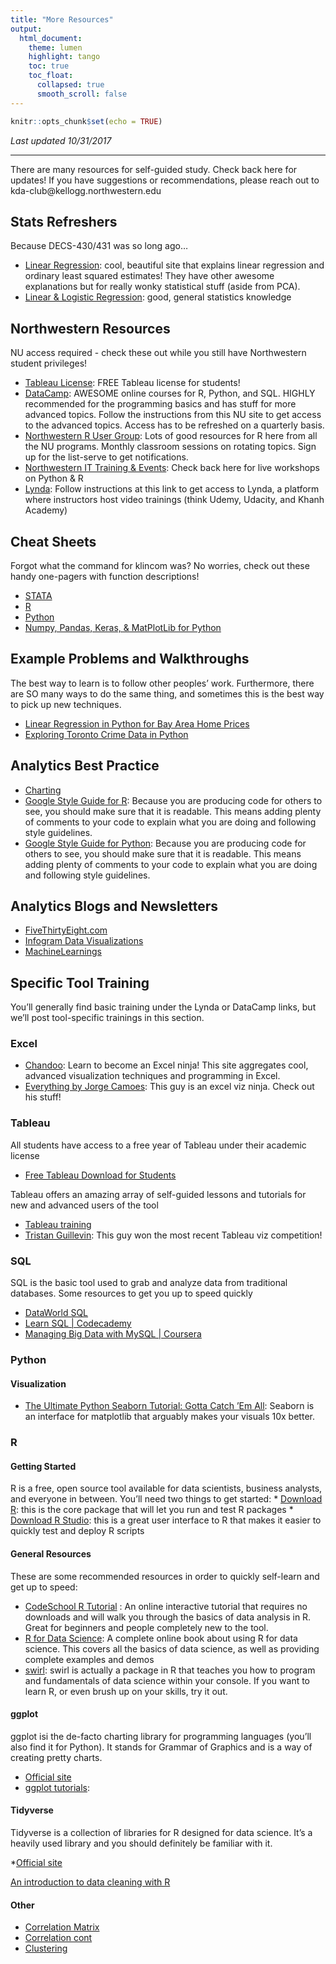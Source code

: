```yaml
---
title: "More Resources"
output: 
  html_document:
    theme: lumen
    highlight: tango
    toc: true
    toc_float: 
      collapsed: true
      smooth_scroll: false
---
```


```r
knitr::opts_chunk$set(echo = TRUE)
```

*Last updated 10/31/2017*

***

There are many resources for self-guided study. Check back here for updates! If you have suggestions or recommendations, please reach out to kda-club@kellogg.northwestern.edu

## Stats Refreshers

Because DECS-430/431 was so long ago...

  * [Linear Regression](http://setosa.io/ev/ordinary-least-squares-regression/): cool, beautiful site that explains linear regression and ordinary least squared estimates! They have other awesome explanations but for really wonky statistical stuff (aside from PCA).
  * [Linear & Logistic Regression](http://r-statistics.co/Linear-Regression.html): good, general statistics knowledge

## Northwestern Resources

NU access required - check these out while you still have Northwestern student privileges! 

  * [Tableau License](https://www.tableau.com/academic/students): FREE Tableau license for students!
  * [DataCamp](http://www.it.northwestern.edu/research/campus-events/data-camp.html): AWESOME online courses for R, Python, and SQL. HIGHLY recommended for the programming basics and has stuff for more advanced topics. Follow the instructions from this NU site to get access to the advanced topics. Access has to be refreshed on a quarterly basis. 
  * [Northwestern R User Group](https://northwestern-r-users.github.io): Lots of good resources for R here from all the NU programs. Monthly classroom sessions on rotating topics. Sign up for the list-serve to get notifications. 
  * [Northwestern IT Training & Events](http://www.it.northwestern.edu/research/campus-events/index.html): Check back here for live workshops on Python & R
  * [Lynda](http://www.northwestern.edu/hr/workplace-learning/lynda/): Follow instructions at this link to get access to Lynda, a platform where instructors host video trainings (think Udemy, Udacity, and Khanh Academy)

## Cheat Sheets

Forgot what the command for klincom was? No worries, check out these handy one-pagers with function descriptions!

  * [STATA](https://geocenter.github.io/StataTraining/portfolio/01_resource/)
  * [R](https://www.rstudio.com/resources/cheatsheets/)
  * [Python](https://ehmatthes.github.io/pcc/cheatsheets/README.html)
  * [Numpy, Pandas, Keras, & MatPlotLib for Python](https://medium.com/towards-data-science/top-6-cheat-sheets-novice-machine-engineers-need-5ea43d1be3de)

## Example Problems and Walkthroughs

The best way to learn is to follow other peoples' work. Furthermore, there are SO many ways to do the same thing, and sometimes this is the best way to pick up new techniques. 

  * [Linear Regression in Python for Bay Area Home Prices](https://medium.com/towards-data-science/linear-regression-in-python-predict-the-bay-areas-home-price-5c91c8378878)
  * [Exploring Toronto Crime Data in Python](https://medium.com/towards-data-science/exploring-clustering-and-mapping-torontos-crimes-96336efe490f)

## Analytics Best Practice

  * [Charting](https://medium.com/towards-data-science/the-dos-and-don-ts-of-chart-making-13c629456027)
  * [Google Style Guide for R](https://google.github.io/styleguide/Rguide.xml): Because you are producing code for others to see, you should make sure that it is readable. This means adding plenty of comments to your code to explain what you are doing and following style guidelines.
  * [Google Style Guide for Python](https://google.github.io/styleguide/pyguide.html): Because you are producing code for others to see, you should make sure that it is readable. This means adding plenty of comments to your code to explain what you are doing and following style guidelines.

## Analytics Blogs and Newsletters

* [FiveThirtyEight.com](http://fivethirtyeight.com/)
* [Infogram Data Visualizations](https://infogram.com/blog/category/data-visualization/)
* [MachineLearnings](https://machinelearnings.co/)

## Specific Tool Training 

You'll generally find basic training under the Lynda or DataCamp links, but we'll post tool-specific trainings in this section.

### Excel

  * [Chandoo](https://chandoo.org/wp/): Learn to become an Excel ninja! This site aggregates cool, advanced visualization techniques and programming in Excel. 
  * [Everything by Jorge Camoes](https://excelcharts.com/author/jorge-camoes/): This guy is an excel viz ninja. Check out his stuff! 

### Tableau
All students have access to a free year of Tableau under their academic license

* [Free Tableau Download for Students](https://www.tableau.com/academic/students)

Tableau offers an amazing array of self-guided lessons and tutorials for new and advanced users of the tool

  * [Tableau training](https://www.tableau.com/learn/training)
  * [Tristan Guillevin](https://public.tableau.com/profile/guillevin#!/): This guy won the most recent Tableau viz competition! 

### SQL
SQL is the basic tool used to grab and analyze data from traditional databases. Some resources to get you up to speed quickly

* [DataWorld SQL](https://data.world/classrooms/guide-to-data-analysis-with-sql-and-datadotworld)
* [Learn SQL | Codecademy](https://www.codecademy.com/learn/learn-sql)
* [Managing Big Data with MySQL | Coursera](https://www.coursera.org/learn/analytics-mysql)

### Python

#### Visualization

  * [The Ultimate Python Seaborn Tutorial: Gotta Catch ‘Em All](https://elitedatascience.com/python-seaborn-tutorial): Seaborn is an interface for matplotlib that arguably makes your visuals 10x better.

### R
#### Getting Started
R is a free, open source tool available for data scientists, business analysts, and everyone in between. You'll need two things to get started:
  * [Download R](https://cran.rstudio.com/): this is the core package that will let you run and test R packages
  * [Download R Studio](https://www.rstudio.com/products/rstudio/download/#download): this is a great user interface to R that makes it easier to quickly test and deploy R scripts

#### General Resources
These are some recommended resources in order to quickly self-learn and get up to speed:

  * [CodeSchool R Tutorial](https://www.codeschool.com/courses/try-r) : An online interactive tutorial that requires no downloads and will walk you through the basics of data analysis in R. Great for beginners and people completely new to the tool.
  * [R for Data Science](http://r4ds.had.co.nz/index.html): A complete online book about using R for data science. This covers all the basics of data science, as well as providing complete examples and demos
  * [swirl](http://swirlstats.com/): swirl is actually a package in R that teaches you how to program and fundamentals of data science within your console. If you want to learn R, or even brush up on your skills, try it out.

#### ggplot
  
ggplot isi the de-facto charting library for programming languages (you'll also find it for Python). It stands for Grammar of Graphics and is a way of creating pretty charts.   
  
  * [Official site](http://www.r-graph-gallery.com/portfolio/ggplot2-package/)
  * [ggplot tutorials](http://r-statistics.co/Top50-Ggplot2-Visualizations-MasterList-R-Code.html): 

#### Tidyverse

Tidyverse is a collection of libraries for R designed for data science. It's a heavily used library and you should definitely be familiar with it. 

  *[Official site](https://www.tidyverse.org)
  
  [An introduction to data cleaning with R](https://cran.r-project.org/doc/contrib/de_Jonge+van_der_Loo-Introduction_to_data_cleaning_with_R.pdf)

#### Other
  
  * [Correlation Matrix](http://www.sthda.com/english/wiki/correlation-matrix-a-quick-start-guide-to-analyze-format-and-visualize-a-correlation-matrix-using-r-software)
  * [Correlation cont](http://www.sthda.com/english/wiki/visualize-correlation-matrix-using-correlogram)
  * [Clustering](http://www.sthda.com/english/articles/25-cluster-analysis-in-r-practical-guide/111-types-of-clustering-methods-overview-and-quick-start-r-code/)
  

  
